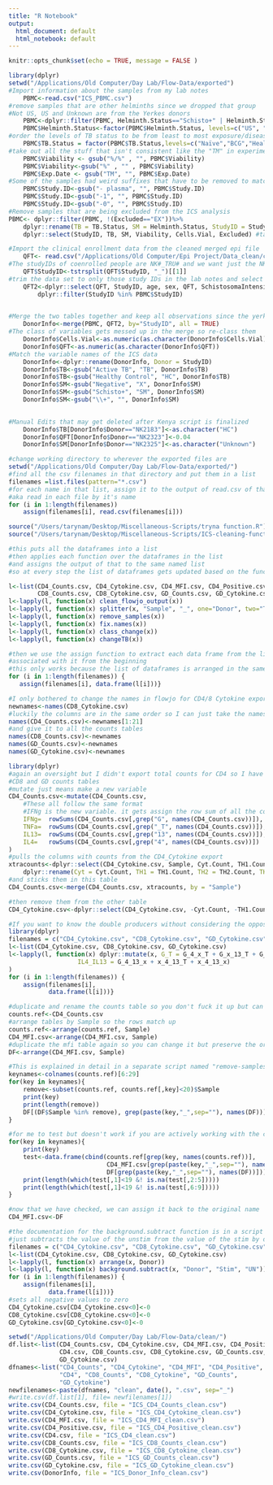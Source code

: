 ```yaml
---
title: "R Notebook"
output:
  html_document: default
  html_notebook: default
---
```

```r
knitr::opts_chunk$set(echo = TRUE, message = FALSE )
```

```r
library(dplyr)
setwd("/Applications/Old Computer/Day Lab/Flow-Data/exported")
#Import information about the samples from my lab notes
    PBMC<-read.csv("ICS_PBMC.csv")
#remove samples that are other helminths since we dropped that group
#Not US, US and Unknown are from the Yerkes donors
    PBMC<-dplyr::filter(PBMC, Helminth.Status=="Schisto+" | Helminth.Status== "Negative" | Helminth.Status== "Not US" |  Helminth.Status=="US" | Helminth.Status== "Unknown")
    PBMC$Helminth.Status<-factor(PBMC$Helminth.Status, levels=c("US", "Not US", "Negative", "Schisto+", "Unknown"))
#order the levels of TB status to be from least to most exposure/disease
    PBMC$TB.Status = factor(PBMC$TB.Status,levels=c("Naïve","BCG","Healthy Control", "LTBI", "Active TB", "Unknown"))
#take out all the stuff that isn't consistent like the "TM" in experiment name and the % in viability
    PBMC$Viability <- gsub("%/%" , "", PBMC$Viability)
    PBMC$Viability<-gsub("%" , "" , PBMC$Viability)
    PBMC$Exp.Date <- gsub("TM", "", PBMC$Exp.Date)
#Some of the samples had weird suffixes that have to be removed to match the epi data  
    PBMC$Study.ID<-gsub("- plasma", "", PBMC$Study.ID)
    PBMC$Study.ID<-gsub("-1", "", PBMC$Study.ID)
    PBMC$Study.ID<-gsub("-0", "", PBMC$Study.ID)
#Remove samples that are being excluded from the ICS analysis
PBMC<- dplyr::filter(PBMC, !(Excluded=="EX"))%>%
    dplyr::rename(TB = TB.Status, SM = Helminth.Status, StudyID = Study.ID)%>% #match the variable names to ICS variable names
    dplyr::select(StudyID, TB, SM, Viability, Cells.Vial, Excluded) #take only the columns you need

#Import the clinical enrollment data from the cleaned merged epi file
    QFT<- read.csv("/Applications/Old Computer/Epi Project/Data_clean/complete-kenya-filledin.csv")
#The studyIDs of coenrolled people are NK#_TRU# and we want just the NK# to match the lab notes
    QFT$StudyID<-tstrsplit(QFT$StudyID, "_")[[1]]
#trim the data set to only those study IDs in the lab notes and select the columns you want
    QFT2<-dplyr::select(QFT, StudyID, age, sex, QFT, SchistosomaIntensity)%>%
        dplyr::filter(StudyID %in% PBMC$StudyID)
        

#Merge the two tables together and keep all observations since the yerkes donors won't be in the epi data
    DonorInfo<-merge(PBMC, QFT2, by="StudyID", all = TRUE)
#The class of variables gets messed up in the merge so re-class them
    DonorInfo$Cells.Vial<-as.numeric(as.character(DonorInfo$Cells.Vial))
    DonorInfo$QFT<-as.numeric(as.character(DonorInfo$QFT))
#Match the variable names of the ICS data
    DonorInfo<-dplyr::rename(DonorInfo, Donor = StudyID)
    DonorInfo$TB<-gsub("Active TB", "TB", DonorInfo$TB)
    DonorInfo$TB<-gsub("Healthy Control", "HC", DonorInfo$TB)
    DonorInfo$SM<-gsub("Negative", "X", DonorInfo$SM)
    DonorInfo$SM<-gsub("Schisto+", "SM", DonorInfo$SM)
    DonorInfo$SM<-gsub("\\+", "", DonorInfo$SM)

    
#Manual Edits that may get deleted after Kenya script is finalized
    DonorInfo$TB[DonorInfo$Donor=="NK2183"]<-as.character("HC")
    DonorInfo$QFT[DonorInfo$Donor=="NK2323"]<-0.04
    DonorInfo$SM[DonorInfo$Donor=="NK2325"]<-as.character("Unknown")
```

```r
#change working directory to wherever the exported files are
setwd("/Applications/Old Computer/Day Lab/Flow-Data/exported/")
#find all the csv filenames in that directory and put them in a list
filenames =list.files(pattern="*.csv")
#for each name in that list, assign it to the output of read.csv of that name
#aka read in each file by it's name
for (i in 1:length(filenames)) 
    assign(filenames[i], read.csv(filenames[i]))
```

```r
source("/Users/tarynam/Desktop/Miscellaneous-Scripts/tryna function.R")
source("/Users/tarynam/Desktop/Miscellaneous-Scripts/ICS-cleaning-functions.R")
```

```r
#this puts all the dataframes into a list 
#then applies each function over the dataframes in the list
#and assigns the output of that to the same named list
#so at every step the list of dataframes gets updated based on the function output 

l<-list(CD4_Counts.csv, CD4_Cytokine.csv, CD4_MFI.csv, CD4_Positive.csv, CD4.csv, 
        CD8_Counts.csv, CD8_Cytokine.csv, GD_Counts.csv, GD_Cytokine.csv)
l<-lapply(l, function(x) clean_flowjo_output(x))
l<-lapply(l, function(x) splitter(x, "Sample", "_", one="Donor", two="TB", three="SM", four="Stim"))
l<-lapply(l, function(x) remove_samples(x))
l<-lapply(l, function(x) fix.names(x))
l<-lapply(l, function(x) class_change(x))
l<-lapply(l, function(x) changeTB(x))

#then we use the assign function to extract each data frame from the list and assign it to the filename
#associated with it from the beginning
#this only works because the list of dataframes is arranged in the same order as the list filenames 
for (i in 1:length(filenames)) {
   assign(filenames[i], data.frame(l[i]))}
```

```r
#I only bothered to change the names in flowjo for CD4/8 Cytokine exports so the rest are ugly
newnames<-names(CD8_Cytokine.csv)
#luckily the columns are in the same order so I can just take the names from one of those 
names(CD4_Counts.csv)<-newnames[1:21]
#and give it to all the counts tables
names(CD8_Counts.csv)<-newnames
names(GD_Counts.csv)<-newnames
names(GD_Cytokine.csv)<-newnames
```

```r
library(dplyr)
#again an oversight but I didn't export total counts for CD4 so I have to make them to match 
#CD8 and GD counts tables
#mutate just means make a new variable 
CD4_Counts.csv<-mutate(CD4_Counts.csv,
    #These all follow the same format
    #IFNg is the new variable. it gets assign the row sum of all the columns that have a G in the name
    IFNg=  rowSums(CD4_Counts.csv[,grep("G", names(CD4_Counts.csv))]),
    TNFa=  rowSums(CD4_Counts.csv[,grep("_T", names(CD4_Counts.csv))]),
    IL13=  rowSums(CD4_Counts.csv[,grep("13", names(CD4_Counts.csv))]),
    IL4=   rowSums(CD4_Counts.csv[,grep("4", names(CD4_Counts.csv))])
)
#pulls the columns with counts from the CD4_Cytokine export
xtracounts<-dplyr::select(CD4_Cytokine.csv, Sample, Cyt.Count, TH1.Count, TH1.2.Count, TH2.Count)%>%
    dplyr::rename(Cyt = Cyt.Count, TH1 = TH1.Count, TH2 = TH2.Count, TH1.2 = TH1.2.Count)
#and sticks them in this table
CD4_Counts.csv<-merge(CD4_Counts.csv, xtracounts, by = "Sample")

#then remove them from the other table
CD4_Cytokine.csv<-dplyr::select(CD4_Cytokine.csv, -Cyt.Count, -TH1.Count, -TH1.2.Count, -TH2.Count)
```

```r
#If you want to know the double producers without considering the opposite TH cytokines
library(dplyr)
filenames = c("CD4_Cytokine.csv", "CD8_Cytokine.csv", "GD_Cytokine.csv")
l<-list(CD4_Cytokine.csv, CD8_Cytokine.csv, GD_Cytokine.csv)
l<-lapply(l, function(x) dplyr::mutate(x, G_T = G_4_x_T + G_x_13_T + G_x_x_T,
                   IL4_IL13 = G_4_13_x + x_4_13_T + x_4_13_x)
)
for (i in 1:length(filenames)) {
    assign(filenames[i], 
           data.frame(l[i]))}
```

```r
#duplicate and rename the counts table so you don't fuck it up but can still use it
counts.ref<-CD4_Counts.csv
#arrange tables by Sample so the rows match up
counts.ref<-arrange(counts.ref, Sample)
CD4_MFI.csv<-arrange(CD4_MFI.csv, Sample)
#duplicate the mfi table again so you can change it but preserve the original just in case
DF<-arrange(CD4_MFI.csv, Sample)

#This is explained in detail in a separate script named "remove-samples-using-key.R"
keynames<-colnames(counts.ref)[6:29]
for(key in keynames){
    remove<-subset(counts.ref, counts.ref[,key]<20)$Sample
    print(key)
    print(length(remove))
    DF[(DF$Sample %in% remove), grep(paste(key,"_",sep=""), names(DF))]<-NA
}

#for me to test but doesn't work if you are actively working with the code. Only works if you just run the whole script. also documented in the same script as above
for(key in keynames){
    print(key)
    test<-data.frame(cbind(counts.ref[grep(key, names(counts.ref))], 
                           CD4_MFI.csv[grep(paste(key,"_",sep=""), names(CD4_MFI.csv))],
                           DF[grep(paste(key,"_",sep=""), names(DF))]))
    print(length(which(test[,1]<19 &! is.na(test[,2:5]))))
    print(length(which(test[,1]<19 &! is.na(test[,6:9]))))
}

#now that we have checked, we can assign it back to the original name
CD4_MFI.csv<-DF
```

```r
#the documentation for the background.subtract function is in a script in the miscellaneous folder
#just subtracts the value of the unstim from the value of the stim by donor
filenames = c("CD4_Cytokine.csv", "CD8_Cytokine.csv", "GD_Cytokine.csv")
l<-list(CD4_Cytokine.csv, CD8_Cytokine.csv, GD_Cytokine.csv)
l<-lapply(l, function(x) arrange(x, Donor))
l<-lapply(l, function(x) background.subtract(x, "Donor", "Stim", "UN"))
for (i in 1:length(filenames)) {
    assign(filenames[i], 
           data.frame(l[i]))}
#sets all negative values to zero
CD4_Cytokine.csv[CD4_Cytokine.csv<0]<-0
CD8_Cytokine.csv[CD8_Cytokine.csv<0]<-0
GD_Cytokine.csv[GD_Cytokine.csv<0]<-0
```

```r
setwd("/Applications/Old Computer/Day Lab/Flow-Data/clean/")
df.list<-list(CD4_Counts.csv, CD4_Cytokine.csv, CD4_MFI.csv, CD4_Positive.csv,
              CD4.csv, CD8_Counts.csv, CD8_Cytokine.csv, GD_Counts.csv,
              GD_Cytokine.csv)
dfnames<-list("CD4_Counts", "CD4_Cytokine", "CD4_MFI", "CD4_Positive",
              "CD4", "CD8_Counts", "CD8_Cytokine", "GD_Counts",
              "GD_Cytokine")
newfilenames<-paste(dfnames, "clean", date(), ".csv", sep="_")
#write.csv(df.list[1], file= newfilenames[1])
write.csv(CD4_Counts.csv, file = "ICS_CD4_Counts_clean.csv")
write.csv(CD4_Cytokine.csv, file = "ICS_CD4_Cytokine_clean.csv")
write.csv(CD4_MFI.csv, file = "ICS_CD4_MFI_clean.csv")
write.csv(CD4_Positive.csv, file = "ICS_CD4_Positive_clean.csv")
write.csv(CD4.csv, file = "ICS_CD4_clean.csv")
write.csv(CD8_Counts.csv, file = "ICS_CD8_Counts_clean.csv")
write.csv(CD8_Cytokine.csv, file = "ICS_CD8_Cytokine_clean.csv")
write.csv(GD_Counts.csv, file = "ICS_GD_Counts_clean.csv")
write.csv(GD_Cytokine.csv, file = "ICS_GD_Cytokine_clean.csv")
write.csv(DonorInfo, file = "ICS_Donor_Info_clean.csv")
```

